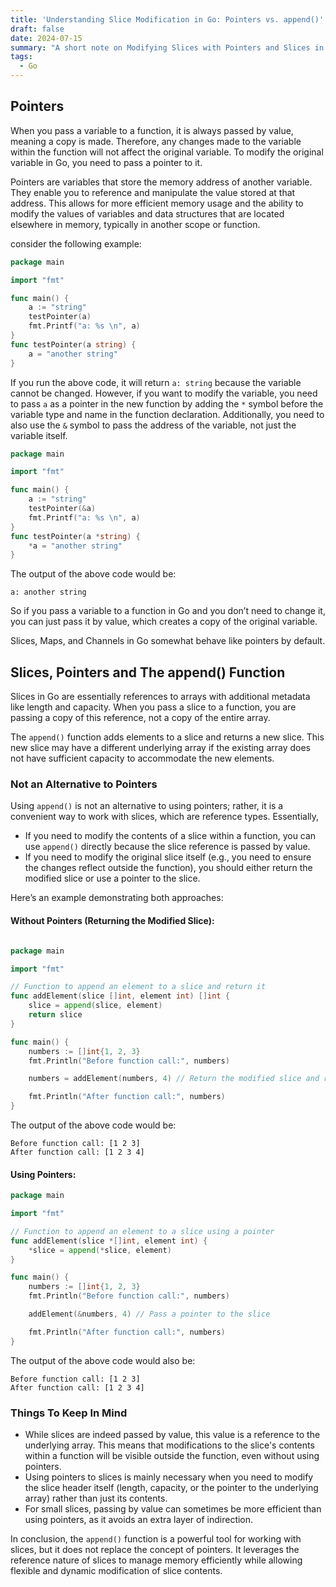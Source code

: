```yaml
---
title: 'Understanding Slice Modification in Go: Pointers vs. append()'
draft: false
date: 2024-07-15
summary: "A short note on Modifying Slices with Pointers and Slices in Go"
tags:
  - Go
---
```


## Pointers

When you pass a variable to a function, it is always passed by value, meaning a copy is made. Therefore, any changes made to the variable within the function will not affect the original variable. To modify the original variable in Go, you need to pass a pointer to it.

Pointers are variables that store the memory address of another variable. They enable you to reference and manipulate the value stored at that address. This allows for more efficient memory usage and the ability to modify the values of variables and data structures that are located elsewhere in memory, typically in another scope or function.

consider the following example:

```Go
package main

import "fmt"

func main() {
	a := "string"
	testPointer(a)
	fmt.Printf("a: %s \n", a)
}
func testPointer(a string) {
	a = "another string"
}
```

If you run the above code, it will return `a: string` because the variable cannot be changed. However, if you want to modify the variable, you need to pass `a` as a pointer in the new function by adding the `*` symbol before the variable type and name in the function declaration. Additionally, you need to also use the `&` symbol to pass the address of the variable, not just the variable itself.

```Go
package main

import "fmt"

func main() {
	a := "string"
	testPointer(&a)
	fmt.Printf("a: %s \n", a)
}
func testPointer(a *string) {
	*a = "another string"
}
```

The output of the above code would be:

```
a: another string
```

So if you pass a variable to a function in Go and you don’t need to change it, you can just pass it by value, which creates a copy of the original variable.

Slices, Maps, and Channels in Go somewhat behave like pointers by default.


## Slices, Pointers and The append() Function

Slices in Go are essentially references to arrays with additional metadata like length and capacity. When you pass a slice to a function, you are passing a copy of this reference, not a copy of the entire array.

The `append()` function adds elements to a slice and returns a new slice. This new slice may have a different underlying array if the existing array does not have sufficient capacity to accommodate the new elements.

### Not an Alternative to Pointers
Using `append()` is not an alternative to using pointers; rather, it is a convenient way to work with slices, which are reference types. Essentially,

- If you need to modify the contents of a slice within a function, you can use `append()` directly because the slice reference is passed by value.
- If you need to modify the original slice itself (e.g., you need to ensure the changes reflect outside the function), you should either return the modified slice or use a pointer to the slice.

Here’s an example demonstrating both approaches:

#### Without Pointers (Returning the Modified Slice):

```go

package main

import "fmt"

// Function to append an element to a slice and return it
func addElement(slice []int, element int) []int {
    slice = append(slice, element)
    return slice
}

func main() {
    numbers := []int{1, 2, 3}
    fmt.Println("Before function call:", numbers)

    numbers = addElement(numbers, 4) // Return the modified slice and reassign

    fmt.Println("After function call:", numbers)
}
```

The output of the above code would be:

```
Before function call: [1 2 3]
After function call: [1 2 3 4]
```

#### Using Pointers:

```go
package main

import "fmt"

// Function to append an element to a slice using a pointer
func addElement(slice *[]int, element int) {
    *slice = append(*slice, element)
}

func main() {
    numbers := []int{1, 2, 3}
    fmt.Println("Before function call:", numbers)

    addElement(&numbers, 4) // Pass a pointer to the slice

    fmt.Println("After function call:", numbers)
}
```

The output of the above code would also be:

```
Before function call: [1 2 3]
After function call: [1 2 3 4]
```

### Things To Keep In Mind

- While slices are indeed passed by value, this value is a reference to the underlying array. This means that modifications to the slice's contents within a function will be visible outside the function, even without using pointers.
- Using pointers to slices is mainly necessary when you need to modify the slice header itself (length, capacity, or the pointer to the underlying array) rather than just its contents.
- For small slices, passing by value can sometimes be more efficient than using pointers, as it avoids an extra layer of indirection.

In conclusion, the `append()` function is a powerful tool for working with slices, but it does not replace the concept of pointers. It leverages the reference nature of slices to manage memory efficiently while allowing flexible and dynamic modification of slice contents.

